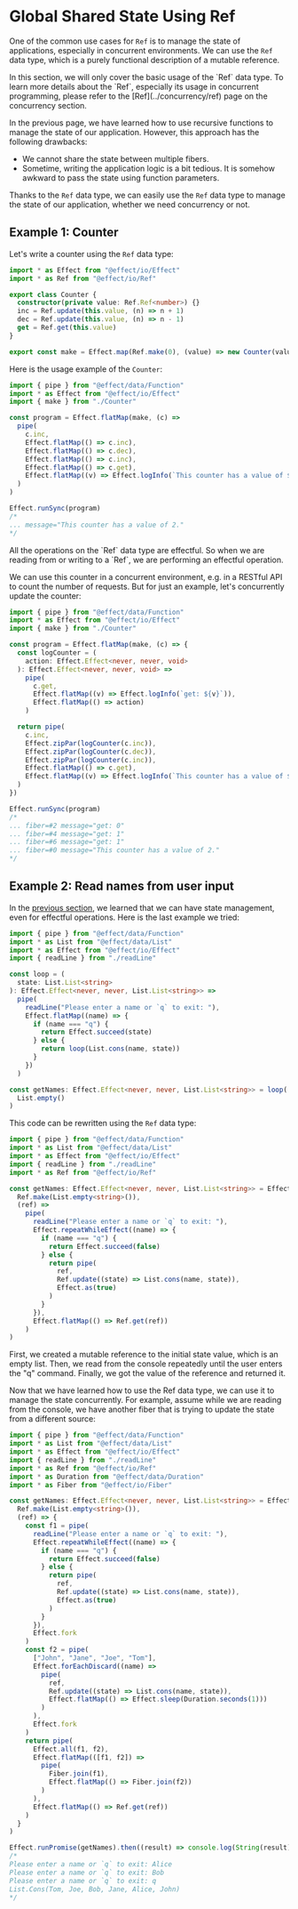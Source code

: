 
# Global Shared State Using Ref

One of the common use cases for `Ref` is to manage the state of applications, especially in concurrent environments.
We can use the `Ref` data type, which is a purely functional description of a mutable reference.

<Info>
  In this section, we will only cover the basic usage of the `Ref` data type. To
  learn more details about the `Ref`, especially its usage in concurrent
  programming, please refer to the [Ref](../concurrency/ref) page on the
  concurrency section.
</Info>

In the previous page, we have learned how to use recursive functions to manage the state of our application. However, this approach has the following drawbacks:

- We cannot share the state between multiple fibers.
- Sometime, writing the application logic is a bit tedious. It is somehow awkward to pass the state using function parameters.

Thanks to the `Ref` data type, we can easily use the `Ref` data type to manage the state of our application, whether we need concurrency or not.

## Example 1: Counter

Let's write a counter using the `Ref` data type:

```ts filename="Counter.ts"
import * as Effect from "@effect/io/Effect"
import * as Ref from "@effect/io/Ref"

export class Counter {
  constructor(private value: Ref.Ref<number>) {}
  inc = Ref.update(this.value, (n) => n + 1)
  dec = Ref.update(this.value, (n) => n - 1)
  get = Ref.get(this.value)
}

export const make = Effect.map(Ref.make(0), (value) => new Counter(value))
```

Here is the usage example of the `Counter`:

```ts
import { pipe } from "@effect/data/Function"
import * as Effect from "@effect/io/Effect"
import { make } from "./Counter"

const program = Effect.flatMap(make, (c) =>
  pipe(
    c.inc,
    Effect.flatMap(() => c.inc),
    Effect.flatMap(() => c.dec),
    Effect.flatMap(() => c.inc),
    Effect.flatMap(() => c.get),
    Effect.flatMap((v) => Effect.logInfo(`This counter has a value of ${v}.`))
  )
)

Effect.runSync(program)
/*
... message="This counter has a value of 2."
*/
```

<Info>
  All the operations on the `Ref` data type are effectful. So when we are
  reading from or writing to a `Ref`, we are performing an effectful operation.
</Info>

We can use this counter in a concurrent environment, e.g. in a RESTful API to count the number of requests. But for just an example, let's concurrently update the counter:

```ts
import { pipe } from "@effect/data/Function"
import * as Effect from "@effect/io/Effect"
import { make } from "./Counter"

const program = Effect.flatMap(make, (c) => {
  const logCounter = (
    action: Effect.Effect<never, never, void>
  ): Effect.Effect<never, never, void> =>
    pipe(
      c.get,
      Effect.flatMap((v) => Effect.logInfo(`get: ${v}`)),
      Effect.flatMap(() => action)
    )

  return pipe(
    c.inc,
    Effect.zipPar(logCounter(c.inc)),
    Effect.zipPar(logCounter(c.dec)),
    Effect.zipPar(logCounter(c.inc)),
    Effect.flatMap(() => c.get),
    Effect.flatMap((v) => Effect.logInfo(`This counter has a value of ${v}.`))
  )
})

Effect.runSync(program)
/*
... fiber=#2 message="get: 0"
... fiber=#4 message="get: 1"
... fiber=#6 message="get: 1"
... fiber=#0 message="This counter has a value of 2."
*/
```

## Example 2: Read names from user input

In the [previous section](recursion), we learned that we can have state management, even for effectful operations. Here is the last example we tried:

```ts
import { pipe } from "@effect/data/Function"
import * as List from "@effect/data/List"
import * as Effect from "@effect/io/Effect"
import { readLine } from "./readLine"

const loop = (
  state: List.List<string>
): Effect.Effect<never, never, List.List<string>> =>
  pipe(
    readLine("Please enter a name or `q` to exit: "),
    Effect.flatMap((name) => {
      if (name === "q") {
        return Effect.succeed(state)
      } else {
        return loop(List.cons(name, state))
      }
    })
  )

const getNames: Effect.Effect<never, never, List.List<string>> = loop(
  List.empty()
)
```

This code can be rewritten using the `Ref` data type:

```ts
import { pipe } from "@effect/data/Function"
import * as List from "@effect/data/List"
import * as Effect from "@effect/io/Effect"
import { readLine } from "./readLine"
import * as Ref from "@effect/io/Ref"

const getNames: Effect.Effect<never, never, List.List<string>> = Effect.flatMap(
  Ref.make(List.empty<string>()),
  (ref) =>
    pipe(
      readLine("Please enter a name or `q` to exit: "),
      Effect.repeatWhileEffect((name) => {
        if (name === "q") {
          return Effect.succeed(false)
        } else {
          return pipe(
            ref,
            Ref.update((state) => List.cons(name, state)),
            Effect.as(true)
          )
        }
      }),
      Effect.flatMap(() => Ref.get(ref))
    )
)
```

First, we created a mutable reference to the initial state value, which is an empty list. Then, we read from the console repeatedly until the user enters the "q" command. Finally, we got the value of the reference and returned it.

Now that we have learned how to use the Ref data type, we can use it to manage the state concurrently. For example, assume while we are reading from the console, we have another fiber that is trying to update the state from a different source:

```ts
import { pipe } from "@effect/data/Function"
import * as List from "@effect/data/List"
import * as Effect from "@effect/io/Effect"
import { readLine } from "./readLine"
import * as Ref from "@effect/io/Ref"
import * as Duration from "@effect/data/Duration"
import * as Fiber from "@effect/io/Fiber"

const getNames: Effect.Effect<never, never, List.List<string>> = Effect.flatMap(
  Ref.make(List.empty<string>()),
  (ref) => {
    const f1 = pipe(
      readLine("Please enter a name or `q` to exit: "),
      Effect.repeatWhileEffect((name) => {
        if (name === "q") {
          return Effect.succeed(false)
        } else {
          return pipe(
            ref,
            Ref.update((state) => List.cons(name, state)),
            Effect.as(true)
          )
        }
      }),
      Effect.fork
    )
    const f2 = pipe(
      ["John", "Jane", "Joe", "Tom"],
      Effect.forEachDiscard((name) =>
        pipe(
          ref,
          Ref.update((state) => List.cons(name, state)),
          Effect.flatMap(() => Effect.sleep(Duration.seconds(1)))
        )
      ),
      Effect.fork
    )
    return pipe(
      Effect.all(f1, f2),
      Effect.flatMap(([f1, f2]) =>
        pipe(
          Fiber.join(f1),
          Effect.flatMap(() => Fiber.join(f2))
        )
      ),
      Effect.flatMap(() => Ref.get(ref))
    )
  }
)

Effect.runPromise(getNames).then((result) => console.log(String(result)))
/*
Please enter a name or `q` to exit: Alice
Please enter a name or `q` to exit: Bob
Please enter a name or `q` to exit: q
List.Cons(Tom, Joe, Bob, Jane, Alice, John)
*/
```
